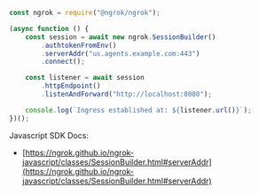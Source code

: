 ```jsx
const ngrok = require("@ngrok/ngrok");

(async function () {
	const session = await new ngrok.SessionBuilder()
		.authtokenFromEnv()
		.serverAddr("us.agents.example.com:443")
		.connect();

	const listener = await session
		.httpEndpoint()
		.listenAndForward("http://localhost:8080");

	console.log(`Ingress established at: ${listener.url()}`);
})();
```

Javascript SDK Docs:

- [https://ngrok.github.io/ngrok-javascript/classes/SessionBuilder.html#serverAddr](https://ngrok.github.io/ngrok-javascript/classes/SessionBuilder.html#serverAddr)
